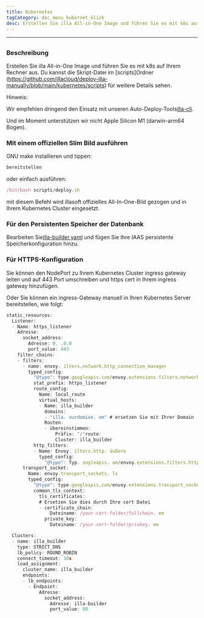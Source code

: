 ```yaml
---
title: Kubernetes
tagCategory: doc_menu_kubernet_klick
desc: Erstellen Sie illa All-in-One Image und führen Sie es mit k8s auf Ihrem Rechner aus.
---
```


* * *

## <Heading hidden>Kubernetes</Heading>

### Beschreibung

Erstellen Sie illa All-in-One Image und führen Sie es mit k8s auf Ihrem Rechner aus. Du kannst die Skript-Datei im [scripts]Ordner (https://github.com/illacloud/deploy-illa-manually/blob/main/kubernetes/scripts) für weitere Details sehen.

Hinweis:

Wir empfehlen dringend den Einsatz mit unseren Auto-Deploy-Tools[illa-cli](https://github.com/illacloud/illa).

Und im Moment unterstützen wir nicht Apple Silicon M1 (darwin-arm64 Bogen).

### Mit einem offiziellen Slim Bild ausführen

GNU make installieren und tippen:

```jsx
bereitstellen
```

oder einfach ausführen:

```jsx
/bin/bash scripts/deploy.sh
```

mit diesem Befehl wird illasoft offizielles All-In-One-Bild gezogen und in Ihrem Kubernetes Cluster eingesetzt.

### Für den Persistenten Speicher der Datenbank

Bearbeiten Sie[illa-builder.yaml](https://github.com/illacloud/Deploy-illa-manually/blob/main/kubernetes/illa-builder.yaml) und fügen Sie Ihre IAAS persistente Speicherkonfiguration hinzu.

### Für HTTPS-Konfiguration

Sie können den NodePort zu Ihrem Kubernetes Cluster ingress gateway leiten und auf 443 Port umschreiben und https cert in Ihrem ingress gateway hinzufügen.

Oder Sie können ein ingress-Gateway manuell in Ihren Kubernetes Server bereitstellen, wie folgt:

```jsx
static_resources:
  Listener:
  - Name: https_listener
    Adresse:
      socket_address:
        Adresse: 0. .0.0
        port_value: 443
    filter_chains:
    - filters:
      - name: envoy. ilters.network.http_connection_manager
        typed_config:
          "@type": type.googleapis.com/envoy.extensions.filters.network.http_connection_manager.v3. ttpConnectionManager
          stat_prefix: https_listener
          route_config:
            Name: local_route
            virtual_hosts:
            - Name: illa_builder
              domains:
              - "illa. ourdomian. om" # ersetzen Sie mit Ihrer Domain
              Routen:
              - übereinstimmen:
                  Präfix: "/"route:
                  Cluster: illa_builder
          http_filters:
          - Name: Envoy. ilters.http. äußere
            typed_config:
              "@type": Typ. oogleapis. om/envoy.extensions.filters.http.router.v3.Router
      transport_socket:
        Name: envoy.transport_sockets. ls
        typed_config:
          "@type": type.googleapis.com/envoy.extensions.transport_sockets.tls.v3. ownstreamTlsContext
          common_tls_context:
            tls_certificates:
            # Ersetzen Sie dies durch Ihre cert Datei
            - certificate_chain:
                Dateiname: /your-cert-folder/fullchain. em
              private_key:
                Dateiname: /your-cert-folder/privkey. em

  Clusters:
  - name: illa_builder
    type: STRICT_DNS
    lb_policy: ROUND_ROBIN
    connect_timeout: 10s
    load_assignment:
      cluster_name: illa_builder
      endpoints:
      - lb_endpoints:
        - Endpoint:
            Adresse:
              socket_address:
                Adresse: illa-builder
                port_value: 80
```
